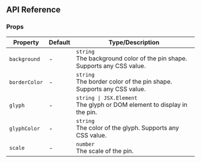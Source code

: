 <MDXHeader title="Pin" description="Renders a customizable version of the default Google Maps Pin" />

<ComponentPreview name="markers-and-infowindows" />

## API Reference

### Props

| Property      | Default | Type/Description                                                             |
| ------------- | ------- | ---------------------------------------------------------------------------- |
| `background`  | -       | `string`<br />The background color of the pin shape. Supports any CSS value. |
| `borderColor` | -       | `string`<br />The border color of the pin shape. Supports any CSS value.     |
| `glyph`       | -       | `string \| JSX.Element`<br />The glyph or DOM element to display in the pin. |
| `glyphColor`  | -       | `string`<br />The color of the glyph. Supports any CSS value.                |
| `scale`       | -       | `number`<br />The scale of the pin.                                          |
